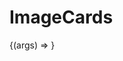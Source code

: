 

<Meta title="Molecules | ImageCards" component={ImageCards} />

# ImageCards

<Preview>
  <Story
    name="Basic"
    args={{
      items: [
        {
          alt: 'V1 of site',
          image: 'history/v1.svg',
          link: 'https://v1.haseebmajid.dev',
          text: 'V1',
        },
        {
          alt: 'V2 of site',
          image: 'history/v2.svg',
          link: 'https://v2.haseebmajid.dev',
          text: 'V2',
        },
      ],
    }}
  >
    {(args) => <ImageCards {...args} />}
  </Story>
</Preview>

<Props story="Basic" />
